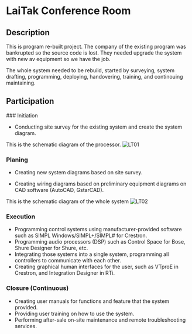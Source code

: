 
# LaiTak Conference Room

## Description

This is program re-built project.
The company of the existing program was bankrupted so the source code is lost. They needed upgrade the system with new av equipment so we have the job. 

The whole system needed to be rebuild, started by surveying, system drafting, programming, deploying, handovering, training, and continouing maintaining.


## Participation

<Steps>
### Initiation
 
- Conducting site survey for the existing system and create the system diagram.

This is the schematic diagram of the processor.
![LT01](/../public/pic/LT_survey_processor_schm.png)


 
### Planing
 
- Creating new system diagrams based on site survey.

- Creating wiring diagrams based on preliminary equipment diagrams on CAD software (AutoCAD, GstarCAD).

This is the schematic diagram of the whole system 
![LT02](/../public/pic/LT_survey_av_schm.png)

### Execution

- Programming control systems using manufacturer-provided software such as SIMPL Windows/SIMPL+/SIMPL# for Crestron.
- Programming audio processors (DSP) such as Control Space for Bose, Shure Designer for Shure, etc.
- Integrating those systems into a single system, programming all controllers to communicate with each other.
- Creating graphical human interfaces for the user, such as VTproE in Crestron, and Integration Designer in RTi.

### Closure (Continuous)

- Creating user manuals for functions and feature that the system provided.
- Providing user training on how to use the system.
- Performing after-sale on-site maintenance and remote troubleshooting services.

</Steps>